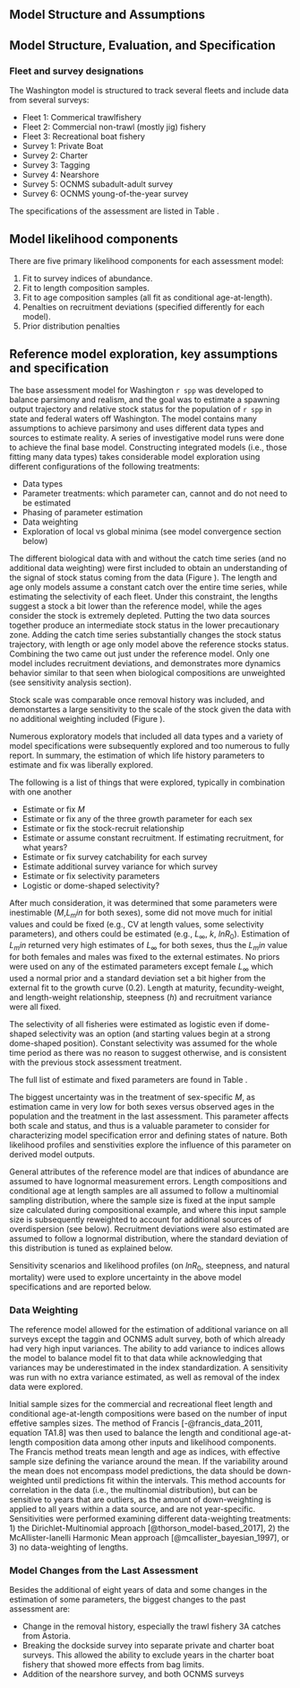 ## Model Structure and Assumptions

## Model Structure, Evaluation, and Specification

### Fleet and survey designations

The Washington model is structured to track several fleets and include data from several surveys:

* Fleet 1: Commerical trawlfishery
* Fleet 2: Commercial non-trawl (mostly jig) fishery
* Fleet 3: Recreational boat fishery
* Survey 1: Private Boat  
* Survey 2: Charter
* Survey 3: Tagging 
* Survey 4: Nearshore
* Survey 5: OCNMS subadult-adult survey
* Survey 6: OCNMS young-of-the-year survey

The specifications of the assessment are listed in Table \ref{tab:model-structure}.

## Model likelihood components

There are five primary likelihood components for each assessment model:

1. Fit to survey indices of abundance.
2. Fit to length composition samples.
3. Fit to age composition samples (all fit as conditional age-at-length).  
4. Penalties on recruitment deviations (specified differently for each model).
5. Prior distribution penalties

## Reference model exploration, key assumptions and specification

The base assessment model for Washington `r spp` was developed to balance parsimony and realism, and the goal was to estimate a spawning output trajectory and relative stock status for the population of `r spp` in state and federal waters off Washington. The model contains many assumptions to achieve parsimony and uses different data types and sources to estimate reality. A series of investigative model runs were done to achieve the final base model. Constructing integrated models (i.e., those fitting many data types) takes considerable model exploration using different configurations of the following treatments:

- Data types
- Parameter treatments: which parameter can, cannot and do not need to be estimated
- Phasing of parameter estimation 
- Data weighting
- Exploration of local vs global minima (see model convergence section below)

The different biological data with and without the catch time series (and no additional data weighting) were first included to obtain an understanding of the signal of stock status coming from the data (Figure \ref{fig:modbuild-data-depl}). The length and age only models assume a constant catch over the entire time series, while estimating the selectivity of each fleet. Under this constraint, the lengths suggest a stock a bit lower than the reference model, while the ages consider the stock is extremely depleted. Putting the two data sources together produce an intermediate stock status in the lower precautionary zone. Adding the catch time series substantially changes the stock status trajectory, with length or age only model above the reference stocks status. Combining the two came out just under the reference model. Only one model includes recruitment deviations, and demonstrates more dynamics behavior similar to that seen when biological compositions are unweighted (see sensitivity analysis section). 

Stock scale was comparable once removal history was included, and demonstartes a large sensitivity to the scale of the stock given the data with no additional weighting included (Figure \ref{fig:modbuild-data-ssb}).

Numerous exploratory models that included all data types and a variety of model specifications were subsequently explored and too numerous to fully report. In summary, the estimation of which life history parameters to estimate and fix was liberally explored.

The following is a list of things that were explored, typically in combination with one another

- Estimate or fix $M$
- Estimate or fix any of the three growth parameter for each sex
- Estimate or fix the stock-recruit relationship
- Estimate or assume constant recruitment. If estimating recruitment, for what years?
- Estimate or fix survey catchability for each survey
- Estimate additional survey variance for which survey
- Estimate or fix selectivity parameters
- Logistic or dome-shaped selectivity?

After much consideration, it was determined that some parameters were inestimable ($M$,$L_min$ for both sexes), some did not move much for initial values and could be fixed (e.g., CV at length values, some selectivity parameters), and others could be estimated (e.g., $L_{\infty}$, $k$, $lnR_0$). Estimation of $L_min$ returned very high estimates of $L_{\infty}$ for both sexes, thus the $L_min$ value for both females and males was fixed to the external estimates. No priors were used on any of the estimated parameters except female $L_{\infty}$ which used a normal prior and a standard deviation set a bit higher from the external fit to the growth curve (0.2). Length at maturity, fecundity-weight, and length-weight relationship, steepness ($h$) and recruitment variance were all fixed. 

The selectivity of all fisheries were estimated as logistic even if dome-shaped selectivity was an option (and starting values begin at a strong dome-shaped position). Constant selectivity was assumed for the whole time period as there was no reason to suggest otherwise, and is consistent with the previous stock assessment treatment.

The full list of estimate and fixed parameters are found in Table \ref{tab:model-param}. 

The biggest uncertainty was in the treatment of sex-specific $M$, as estimation came in very low for both sexes versus observed ages in the population and the treatment in the last assessment. This parameter affects both scale and status, and thus is a valuable parameter to consider for characterizing model specification error and defining states of nature. Both likelihood profiles and senstivities explore the influence of this parameter on derived model outputs.

General attributes of the reference model are that indices of abundance are assumed to have lognormal measurement errors. Length compositions and conditional age at length samples are all assumed to follow a multinomial sampling distribution, where the sample size is fixed at the input sample size calculated during compositional example, and where this input sample size is subsequently reweighted to account for additional sources of overdispersion (see below). Recruitment deviations were also estimated are assumed to follow a lognormal distribution, where the standard deviation of this distribution is tuned as explained below.

Sensitivity scenarios and likelihood profiles (on $lnR_0$, steepness, and natural mortality) were used to explore uncertainty in the above model specifications and are reported below. 

### Data Weighting

The reference model allowed for the estimation of additional variance on all surveys except the taggin and OCNMS adult survey, both of which already had very high input variances. The ability to add variance to indices allows the model to balance model fit to that data while acknowledging that variances may be underestimated in the index standardization. A sensitivity was run with no extra variance estimated, as well as removal of the index data were explored.

Initial sample sizes for the commercial and recreational fleet length and conditional age-at-length compositions were based on the number of input effetive samples sizes. The method of Francis [-@francis_data_2011, equation TA1.8] was then used to balance the length and conditional age-at-length composition data among other inputs and likelihood components. The Francis method treats mean length and age as indices, with effective sample size defining the variance around the mean. If the variability around the mean does not encompass model predictions, the data should be down-weighted until predictions fit within the intervals. This method accounts for correlation in the data (i.e., the multinomial distribution), but can be sensitive to years that are outliers, as the amount of down-weighting is applied to all years within a data source, and are not year-specific. Sensitivities were performed examining different data-weighting treatments: 1) the Dirichlet-Multinomial approach [@thorson_model-based_2017], 2) the McAllister-Ianelli Harmonic Mean approach [@mcallister_bayesian_1997], or 3) no data-weighting of lengths.


### Model Changes from the Last Assessment

Besides the additional of eight years of data and some changes in the estimation of some parameters, the biggest changes to the past assessment are:

- Change in the removal history, especially the trawl fishery 3A catches from Astoria.
- Breaking the dockside survey into separate private and charter boat surveys. This allowed the ability to exclude years in the charter boat fishery that showed more effects from bag limits.
- Addition of the nearshore survey, and both OCNMS surveys
